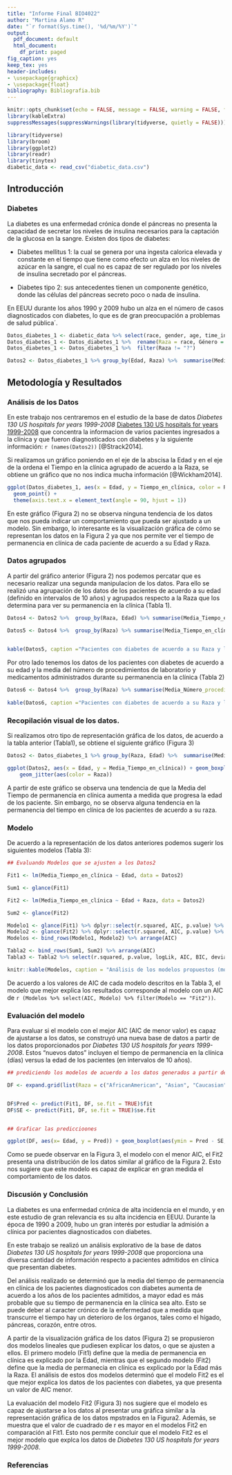 ```yaml
---
title: "Informe Final BIO4022"
author: "Martina Alamo R"
date: "`r format(Sys.time(), '%d/%m/%Y')`"
output:
  pdf_document: default
  html_document:
    df_print: paged
fig_caption: yes
keep_tex: yes
header-includes: 
- \usepackage{graphicx}
- \usepackage{float}
bibliography: Bibliografia.bib
---
```



```r
knitr::opts_chunk$set(echo = FALSE, message = FALSE, warning = FALSE, fig.pos = 'H')
library(kableExtra)
suppressMessages(suppressWarnings(library(tidyverse, quietly = FALSE)))
```

```r
library(tidyverse)
library(broom)
library(ggplot2)
library(readr)
library(tinytex)
diabetic_data <- read_csv("diabetic_data.csv")
```
## Introducción 

### Diabetes 

La diabetes es una enfermedad crónica donde el páncreas no presenta la capacidad de secretar los niveles de insulina necesarios para la captación de la glucosa en la sangre. Existen dos tipos de diabetes:

- Diabetes mellitus 1: la cual se genera por una ingesta calorica elevada y constante en el tiempo que tiene como efecto un alza en los niveles de azúcar en la sangre, el cual no es capaz de ser regulado por los niveles de insulina secretado por el páncreas. 

- Diabetes tipo 2: sus antecedentes tienen un componente genético, donde las células del páncreas secreto poco o nada de insulina.

En EEUU durante los años 1990 y 2009 hubo un alza en el número de casos diagnosticados con diabetes, lo que es de gran preocupación a problemas de salud pública´.


 
```r
Datos_diabetes_1 <- diabetic_data %>% select(race, gender, age, time_in_hospital, num_lab_procedures, num_procedures, num_medications, max_glu_serum)
Datos_diabetes_1 <- Datos_diabetes_1 %>%  rename(Raza = race, Género = gender, Edad = age, Tiempo_en_clínica = time_in_hospital, número_procedimientos_lab = num_lab_procedures, número_procedimientos = num_procedures, número_medicamentos = num_medications, Máximo_glucosa_sérica = max_glu_serum )
Datos_diabetes_1 <- Datos_diabetes_1 %>%  filter(Raza != "?")

Datos2 <- Datos_diabetes_1 %>% group_by(Edad, Raza) %>%  summarise(Media_Tiempo_en_clínica = mean(Tiempo_en_clínica),  Número_procedimientos_lab = mean(número_procedimientos_lab), Número_procedimientos = mean(número_procedimientos), Número_medicamentos = mean(número_medicamentos))
```
 

 
 
## Metodología y Resultados
### Análisis de los Datos

En este trabajo nos centraremos en el estudio de la base de datos  *Diabetes 130 US hospitals for years 1999-2008* [Diabetes 130 US hospitals for years 1999-2008 ]("https://www.kaggle.com/brandao/diabetes#diabetic_data.csv") que concentra la informacion de varios pacientes ingresados a la clínica y que fueron diagnosticados con diabetes y la siguiente información: `r (names(Datos2))` [@Strack2014]. 

Si realizamos un gráfico poniendo en el eje de la abscisa la Edad y en el eje de la ordena el Tiempo en la clínica agrupado de acuerdo a la Raza, se obtiene un gráfico que no nos indica mucha información [@Wickham2014].

```r

ggplot(Datos_diabetes_1, aes(x = Edad, y = Tiempo_en_clínica, color = Raza, group = Raza)) +
  geom_point() + 
  theme(axis.text.x = element_text(angle = 90, hjust = 1))
```


En este gráfico (Figura 2) no se observa ninguna tendencia de los datos que nos pueda indicar un comportamiento que pueda ser ajustado a un modelo. Sin embargo, lo interesante es la visualización gráfica de cómo se representan los datos en la Figura 2 ya que nos permite ver el tiempo de permanencia en clínica de cada paciente de acuerdo a su Edad y Raza.


### Datos agrupados

A partir del gráfico anterior (Figura 2) nos podemos percatar que es necesario realizar una segunda manipulacion de los datos. Para ello se realizó una agrupación de los datos de los pacientes de acuerdo a su edad (definido en intervalos de 10 años) y agrupados respecto a la Raza que los determina para ver su permanencia en la clínica (Tabla 1).

```r
Datos4 <- Datos2 %>%  group_by(Raza, Edad) %>% summarise(Media_Tiempo_en_clínica= mean(Media_Tiempo_en_clínica), Número_procedimientos_lab = mean(Número_procedimientos_lab), Número_procedimientos = mean(Número_procedimientos), Número_medicamentos = mean(Número_medicamentos))

Datos5 <- Datos4 %>%  group_by(Raza) %>% summarise(Media_Tiempo_en_clínica= mean(Media_Tiempo_en_clínica))
 
```

```r
kable(Datos5, caption ="Pacientes con diabetes de acuerdo a su Raza y la media del tiempo de permanencia en clínica.", digits = 2) %>% kable_styling(latex_options = "HOLD_position") 
```
Por otro lado tenemos los datos de los pacientes con diabetes de acuerdo a su edad y la media del número de procedimientos de laboratorio y medicamentos administrados durante su permanencia en la clínica (Tabla 2)
```r
Datos6 <- Datos4 %>%  group_by(Raza) %>% summarise(Media_Número_procedimientos_lab = mean(Número_procedimientos_lab), Media_Número_medicamentos = mean(Número_medicamentos))
 
kable(Datos6, caption ="Pacientes con diabetes de acuerdo a su Raza y la media del número de medicamentos y el número de procedimientos realizados durante la permanencia en clínica.", digits = 2) %>%  kable_styling(latex_options = "HOLD_position") 
```



### Recopilación visual de los datos.

Si realizamos otro tipo de representación gráfica de los datos, de acuerdo a la tabla anterior (Tabla1), se obtiene el siguiente gráfico (Figura 3)

```r

Datos2 <- Datos_diabetes_1 %>% group_by(Raza, Edad) %>%  summarise(Media_Tiempo_en_clínica = mean(Tiempo_en_clínica),  Número_procedimientos_lab = mean(número_procedimientos_lab), Número_procedimientos = mean(número_procedimientos), Número_medicamentos = mean(número_medicamentos))

ggplot(Datos2, aes(x = Edad, y = Media_Tiempo_en_clínica)) + geom_boxplot(color = Raza) + 
    geom_jitter(aes(color = Raza))
```
 
A partir de este gráfico se observa una tendencia de que la Media del Tiempo de permanencia en clínica aumenta a medida que progresa la edad de los paciente. Sin embargo, no se observa alguna tendencia en la permanencia del tiempo en clínica de los pacientes de acuerdo a su raza.

### Modelo

De acuerdo a la representación de los datos anteriores podemos sugerir los siguientes modelos (Tabla 3): 

```r
## Evaluando Modelos que se ajusten a los Datos2

Fit1 <- lm(Media_Tiempo_en_clínica ~ Edad, data = Datos2)

Sum1 <- glance(Fit1)

Fit2 <- lm(Media_Tiempo_en_clínica ~ Edad + Raza, data = Datos2)

Sum2 <- glance(Fit2)

Modelo1 <- glance(Fit1) %>% dplyr::select(r.squared, AIC, p.value) %>% mutate(Modelo = "Fit1") %>% mutate(Ecuación = "Edad") 
Modelo2 <- glance(Fit2) %>% dplyr::select(r.squared, AIC, p.value) %>% mutate(Modelo = "Fit2") %>% mutate(Ecuación = "Edad + Raza")
Modelos <- bind_rows(Modelo1, Modelo2) %>% arrange(AIC)

Tabla2 <- bind_rows(Sum1, Sum2) %>% arrange(AIC)
Tabla3 <- Tabla2 %>% select(r.squared, p.value, logLik, AIC, BIC, deviance)


```

```r

knitr::kable(Modelos, caption = "Análisis de los modelos propuestos (modelos lineales).", digits = 2) %>%  kable_styling(latex_options = "HOLD_position") 
```


De acuerdo a los valores de AIC de cada modelo descritos en la Tabla 3, el modelo que mejor explica los resultados corresponde al modelo con un AIC de  `r (Modelos %>% select(AIC, Modelo) %>% filter(Modelo == "Fit2"))`.

### Evaluación del modelo 

Para evaluar si el modelo con el mejor AIC (AIC de menor valor) es capaz de ajustarse a los datos, se construyó una nueva base de datos a partir de los datos proporcionados por *Diabetes 130 US hospitals for years 1999-2008*. Estos "nuevos datos" incluyen el tiempo de permanencia en la clínica (días) versus la edad de los pacientes (en intervalos de 10 años).


```r

## prediciendo los modelos de acuerdo a los datos generados a partir de los datos propocionados por la base de datos de diabtes

DF <- expand.grid(list(Raza = c("AfricanAmerican", "Asian", "Caucasian", "Hispanic", "Other"), Edad = c("[0-10)", "[10-20)", "[20-30)", "[30-40)", "[40-50)", "[50-60)", "[60-70)", "[70-80)", "[80-90)", "[90-100)")))


DF$Pred <- predict(Fit1, DF, se.fit = TRUE)$fit
DF$SE <- predict(Fit1, DF, se.fit = TRUE)$se.fit


## Graficar las prediccioones

ggplot(DF, aes(x= Edad, y = Pred)) + geom_boxplot(aes(ymin = Pred - SE, ymax = Pred + SE))
```

Como se puede observar en la Figura 3, el modelo con el menor AIC, el Fit2 presenta una distribución de los datos similar al gráfico de la Figura 2. Esto nos sugiere que este modelo es capaz de explicar en gran medida el comportamiento de los datos.

### Discusión y Conclusión
La diabetes es una enfermedad crónica de alta incidencia en el mundo, y en este estudio de gran relevancia es su alta incidencia en EEUU. Durante la época de 1990 a 2009, hubo un gran interés por estudiar la admisión a clínica por pacientes diagnosticados con diabetes.

En este trabajo se realizó un análisis explorativo de la base de datos *Diabetes 130 US hospitals for years 1999-2008* que proporciona una diversa cantidad de información respecto a pacientes admitidos en clínica que presentan diabetes.

Del análisis realizado se determinó que la media del tiempo de permanencia en clínica de los pacientes diagnosticados con diabetes aumenta de acuerdo a los años de los pacientes admitidos, a mayor edad es más probable que su tiempo de permanencia en la clínica sea alto. Esto se puede deber al caracter crónico de la enfermedad que a medida que transcurre el tiempo hay un deterioro de los órganos, tales como el hígado, páncreas, corazón, entre otros.

A partir de la visualización gráfica de los datos (Figura 2) se propusieron dos modelos lineales que pudiesen explicar los datos, o que se ajusten a ellos. El primero modelo (Fit1) define que la media de permanencia en clínica es explicado por la Edad, mientras que el segundo modelo (Fit2) define que la media de permanecia en clínica es explicado por la Edad más la Raza. El análisis de estos dos modelos determinó que el modelo Fit2 es el que mejor explica los datos de los pacientes con diabetes, ya que presenta un valor de AIC menor. 

La evaluación del modelo Fit2 (Figura 3) nos sugiere que el modelo es capaz de ajustarse a los datos al presentar una gráfica similar a la representación gráfica de los datos mpstrados en la Figura2. Además, se muestra que el valor de cuadrado de r es mayor en el modelos Fit2 en comparación al Fit1. Esto nos permite concluir que el modelo Fit2 es el mejor modelo que explca los datos de *Diabetes 130 US hospitals for years 1999-2008*. 



### Referencias

